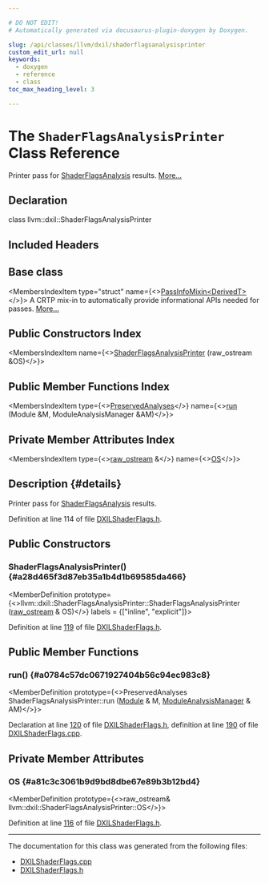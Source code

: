 ```yaml
---

# DO NOT EDIT!
# Automatically generated via docusaurus-plugin-doxygen by Doxygen.

slug: /api/classes/llvm/dxil/shaderflagsanalysisprinter
custom_edit_url: null
keywords:
  - doxygen
  - reference
  - class
toc_max_heading_level: 3

---
```





# The `ShaderFlagsAnalysisPrinter` Class Reference

<DoxygenPage pluginConfig={pluginConfig}>

Printer pass for <a href="/docs/api/classes/llvm/dxil/shaderflagsanalysis">ShaderFlagsAnalysis</a> results. <a href="#details">More...</a>

## Declaration

<CodeBlock>class llvm::dxil::ShaderFlagsAnalysisPrinter</CodeBlock>

## Included Headers

<IncludesList>
<IncludesListItem
  filePath="Target/DirectX/DXILShaderFlags.h"
  permalink="/docs/api/files/lib/lib/target/lib/target/directx/dxilshaderflags-h"
  isLocal="true" />
</IncludesList>

## Base class

<MembersIndex>

<MembersIndexItem
  type="struct"
  name={<><a href="/docs/api/structs/llvm/passinfomixin">PassInfoMixin&lt;DerivedT&gt;</a></>}>
A CRTP mix-in to automatically provide informational APIs needed for passes. <a href="/docs/api/structs/llvm/passinfomixin/#details">More...</a>
</MembersIndexItem>

</MembersIndex>

## Public Constructors Index

<MembersIndex>

<MembersIndexItem
  name={<><a href="#a28d465f3d87eb35a1b4d1b69585da466">ShaderFlagsAnalysisPrinter</a> (raw&#95;ostream &amp;OS)</>}>
</MembersIndexItem>

</MembersIndex>

## Public Member Functions Index

<MembersIndex>

<MembersIndexItem
  type={<><a href="/docs/api/classes/llvm/preservedanalyses">PreservedAnalyses</a></>}
  name={<><a href="#a0784c57dc0671927404b56c94ec983c8">run</a> (Module &amp;M, ModuleAnalysisManager &amp;AM)</>}>
</MembersIndexItem>

</MembersIndex>

## Private Member Attributes Index

<MembersIndex>

<MembersIndexItem
  type={<><a href="/docs/api/classes/llvm/raw-ostream">raw&#95;ostream</a> &amp;</>}
  name={<><a href="#a81c3c3061b9d9bd8dbe67e89b3b12bd4">OS</a></>}>
</MembersIndexItem>

</MembersIndex>

## Description {#details}

Printer pass for <a href="/docs/api/classes/llvm/dxil/shaderflagsanalysis">ShaderFlagsAnalysis</a> results.

Definition at line 114 of file <a href="/docs/api/files/lib/lib/target/lib/target/directx/dxilshaderflags-h">DXILShaderFlags.h</a>.

<SectionDefinition>

## Public Constructors

### ShaderFlagsAnalysisPrinter() {#a28d465f3d87eb35a1b4d1b69585da466}

<MemberDefinition
  prototype={<>llvm::dxil::ShaderFlagsAnalysisPrinter::ShaderFlagsAnalysisPrinter (<a href="/docs/api/classes/llvm/raw-ostream">raw&#95;ostream</a> &amp; OS)</>}
  labels = {["inline", "explicit"]}>

Definition at line <a href="/docs/api/files/lib/lib/target/lib/target/directx/dxilshaderflags-h/#l00119">119</a> of file <a href="/docs/api/files/lib/lib/target/lib/target/directx/dxilshaderflags-h">DXILShaderFlags.h</a>.
</MemberDefinition>

</SectionDefinition>

<SectionDefinition>

## Public Member Functions

### run() {#a0784c57dc0671927404b56c94ec983c8}

<MemberDefinition
  prototype={<>PreservedAnalyses ShaderFlagsAnalysisPrinter::run (<a href="/docs/api/classes/llvm/module">Module</a> &amp; M, <a href="/docs/api/namespaces/llvm/#af9c9208365fd9ce11392b4d79485e259">ModuleAnalysisManager</a> &amp; AM)</>}>

Declaration at line <a href="/docs/api/files/lib/lib/target/lib/target/directx/dxilshaderflags-h/#l00120">120</a> of file <a href="/docs/api/files/lib/lib/target/lib/target/directx/dxilshaderflags-h">DXILShaderFlags.h</a>, definition at line <a href="/docs/api/files/lib/lib/target/lib/target/directx/dxilshaderflags-cpp/#l00190">190</a> of file <a href="/docs/api/files/lib/lib/target/lib/target/directx/dxilshaderflags-cpp">DXILShaderFlags.cpp</a>.
</MemberDefinition>

</SectionDefinition>

<SectionDefinition>

## Private Member Attributes

### OS {#a81c3c3061b9d9bd8dbe67e89b3b12bd4}

<MemberDefinition
  prototype={<>raw&#95;ostream&amp; llvm::dxil::ShaderFlagsAnalysisPrinter::OS</>}>

Definition at line <a href="/docs/api/files/lib/lib/target/lib/target/directx/dxilshaderflags-h/#l00116">116</a> of file <a href="/docs/api/files/lib/lib/target/lib/target/directx/dxilshaderflags-h">DXILShaderFlags.h</a>.
</MemberDefinition>

</SectionDefinition>

<hr/>

The documentation for this class was generated from the following files:

<ul>
<li><a href="/docs/api/files/lib/lib/target/lib/target/directx/dxilshaderflags-cpp">DXILShaderFlags.cpp</a></li>
<li><a href="/docs/api/files/lib/lib/target/lib/target/directx/dxilshaderflags-h">DXILShaderFlags.h</a></li>
</ul>

</DoxygenPage>
